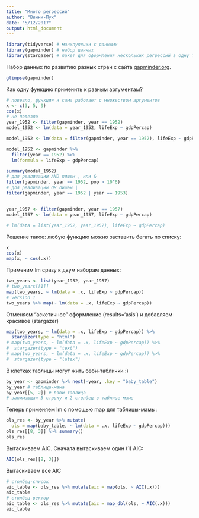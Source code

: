 ```yaml
---
title: "Много регрессий"
author: "Винни-Пух"
date: "5/12/2017"
output: html_document
---
```


```r
library(tidyverse) # манипуляции с данными
library(gapminder) # набор данных
library(stargazer) # пакет для оформления нескольких регрессий в одну табличку
```

Набор данных по развитию разных стран с сайта [gapminder.org](gapminder.org).

```r
glimpse(gapminder)
```

Как одну функцию применить к разным аргументам?
```r
# повезло, функция и сама работает с множеством аргументов
x <- c(3, 5, 9)
cos(x)
# не повезло
year_1952 <- filter(gapminder, year == 1952)
model_1952 <- lm(data = year_1952, lifeExp ~ gdpPercap)

model_1952 <- lm(data = filter(gapminder, year == 1952), lifeExp ~ gdpPercap)

model_1952 <- gapminder %>% 
  filter(year == 1952) %>%
  lm(formula = lifeExp ~ gdpPercap)

summary(model_1952)
# для реализации AND пишем , или &
filter(gapminder, year == 1952, pop > 10^6)
# для реализации OR пишем |
filter(gapminder, year == 1952 | year == 1953)


year_1957 <- filter(gapminder, year == 1957)
model_1957 <- lm(data = year_1957, lifeExp ~ gdpPercap)

# lm(data = list(year_1952, year_1957), lifeExp ~ gdpPercap)
```

Решение такое: любую функцию можно заставить бегать по списку:
```r
x
cos(x)
map(x, ~ cos(.x))
```


Применим lm сразу к двум наборам данных:
```r
two_years <- list(year_1952, year_1957)
# two_years[[1]]
map(two_years, ~ lm(data = .x, lifeExp ~ gdpPercap))
# version 1
two_years %>% map(~ lm(data = .x, lifeExp ~ gdpPercap))
```

Отменяем "аскетичное" оформление (results='asis') и добавляем красивое (stargazer)

```r
map(two_years, ~ lm(data = .x, lifeExp ~ gdpPercap)) %>%
  stargazer(type = "html")
# map(two_years, ~ lm(data = .x, lifeExp ~ gdpPercap)) %>%
#  stargazer(type = "text")
# map(two_years, ~ lm(data = .x, lifeExp ~ gdpPercap)) %>%
#  stargazer(type = "latex")
```



В клетках таблицы могут жить бэби-таблички :)
```r
by_year <- gapminder %>% nest(-year, .key = "baby_table")
by_year # таблица-мама
by_year[[5, 2]] # бэби таблица
# занимающая 5 строку и 2 столбец в таблице-маме
```

Теперь применяем lm с помощью map для таблицы-мамы:
```r
ols_res <- by_year %>% mutate(
  ols = map(baby_table, ~ lm(data = .x, lifeExp ~ gdpPercap)))
ols_res[[8, 3]] %>% summary()
ols_res
```


Вытаскиваем AIC. Сначала вытаскиваем один (1) AIC:
```r
AIC(ols_res[[8, 3]])
```

Вытаскиваем все AIC
```r
# столбец-список
aic_table <- ols_res %>% mutate(aic = map(ols, ~ AIC(.x)))
aic_table
# столбец-вектор
aic_table <- ols_res %>% mutate(aic = map_dbl(ols, ~ AIC(.x)))
aic_table
```


